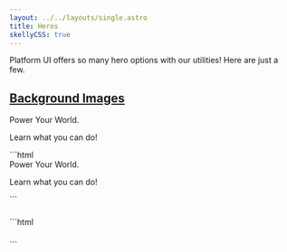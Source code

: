 ```yaml
---
layout: ../../layouts/single.astro
title: Heros
skellyCSS: true
---
```


Platform UI offers so many hero options with our utilities! Here are just a few.

## [Background Images](#background-images)

<div
  class="background-image mb-4"
  data-background-image="https://picsum.photos/id/214/1000/400"
  data-background-position="center center"
  data-background-size="cover"
  data-background-repeat="no-repeat">
    <div class="background--navy-a80 text--size-xl text--center p-6">
      <i class="pi-bolt text--size-lg text--white"></i>
      <div class="text--white text--boldmt-4 mb-6 pb-6 text--size-xxxl text--white">Power Your World.</div>
      <p class="text--white text--size-md mb-0">Learn what you can do!</p>
      <i class="pi-angle-down text--white"></i>
     </div>
</div>

<Codemarkup>
```html
<div
  class="background-image mb-4"
  data-background-image=""
  data-background-position="center center"
  data-background-size="cover"
  data-background-repeat="no-repeat">
    <div class="background--navy-a80 text--size-xl text--center p-6">
      <i class="pi-bolt text--size-lg text--white"></i>
      <div class="text--white text--boldmt-4 mb-6 pb-6 text--size-xxxl text--white">Power Your World.</div>
      <p class="text--white text--size-md mb-0">Learn what you can do!</p>
      <i class="pi-angle-down text--white"></i>
     </div>
</div>
```
</Codemarkup>

<div
    class="background-image block-container flex--justify-around p-4 mb-4"
    data-background-image="https://picsum.photos/id/120/1400/600"
    data-background-position="center bottom"
    data-background-size="cover"
    data-background-repeat="no-repeat">
    <div class="block lg-tablet-up-5 py-4">
        <h3 class="skeleton skeleton--md mb-3" data-opacity=".5"></h3>
        <p class="skeleton" data-lines="4" data-opacity=".5"></p>
    </div>
    <div class="block lg-tablet-up-4 background--white-a70 border-t border--color-orange border--width-5 p-4">
      <p class="skeleton" data-lines="2" data-opacity=".5"></p>
      <p class="skeleton" data-lines="3" data-opacity=".5"></p>
    </div>
</div>

<Codemarkup>
```html
<div
  class="background-image block-container flex--justify-around p-4 mb-4"
  data-background-image=""
  data-background-position="center bottom"
  data-background-size="cover"
  data-background-repeat="no-repeat">
    <div class="block lg-tablet-up-5 py-4">
        <h3></h3>
        <p></p>
    </div>
    <div class="block lg-tablet-up-4 background--white-a70 border-t border--color-orange border--width-5 p-4">
      <p></p>
      <p></p>
    </div>
</div>
```
</Codemarkup>
